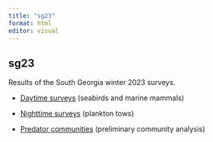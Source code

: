 ```yaml
---
title: "sg23"
format: html
editor: visual
---
```


## sg23

Results of the South Georgia winter 2023 surveys.

-   [Daytime surveys](Daytime.html) (seabirds and marine mammals)

-   [Nighttime surveys](Nighttime.html) (plankton tows)

-   [Predator communities](PredatorCommunities.html) (preliminary community analysis)
